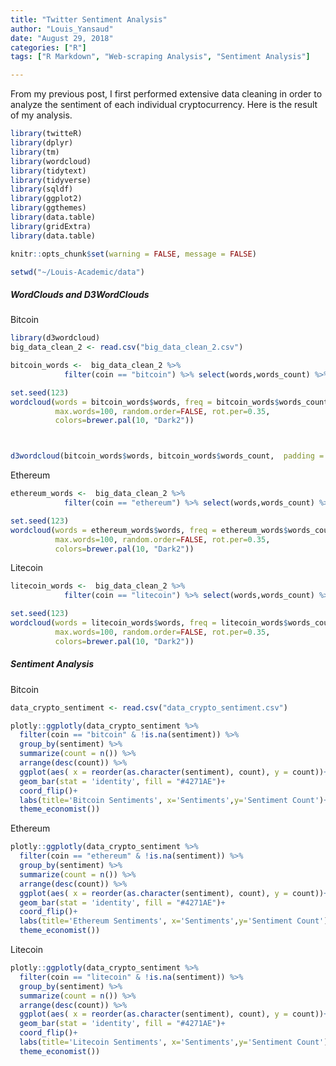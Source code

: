 ```yaml
---
title: "Twitter Sentiment Analysis"
author: "Louis_Yansaud"
date: "August 29, 2018"
categories: ["R"]
tags: ["R Markdown", "Web-scraping Analysis", "Sentiment Analysis"]

---
```


From my previous post, I first performed extensive data cleaning in order to analyze the sentiment of each individual cryptocurrency. Here is the result of my analysis.


```r
library(twitteR)
library(dplyr)
library(tm)
library(wordcloud)
library(tidytext)
library(tidyverse)
library(sqldf)
library(ggplot2)
library(ggthemes)
library(data.table)
library(gridExtra)
library(data.table)

knitr::opts_chunk$set(warning = FALSE, message = FALSE)

setwd("~/Louis-Academic/data")
```

##### WordClouds and D3WordClouds

Bitcoin
```r
library(d3wordcloud)
big_data_clean_2 <- read.csv("big_data_clean_2.csv")

bitcoin_words <-  big_data_clean_2 %>%
            filter(coin == "bitcoin") %>% select(words,words_count) %>% arrange(desc(words_count))

set.seed(123)
wordcloud(words = bitcoin_words$words, freq = bitcoin_words$words_count, min.freq = 10,
          max.words=100, random.order=FALSE, rot.per=0.35, 
          colors=brewer.pal(10, "Dark2"))



d3wordcloud(bitcoin_words$words, bitcoin_words$words_count,  padding = 5,  width = "100%", height = "500px")
```

Ethereum 
```r
ethereum_words <-  big_data_clean_2 %>%
            filter(coin == "ethereum") %>% select(words,words_count) %>% arrange(desc(words_count))

set.seed(123)
wordcloud(words = ethereum_words$words, freq = ethereum_words$words_count, min.freq = 10,
          max.words=100, random.order=FALSE, rot.per=0.35, 
          colors=brewer.pal(10, "Dark2"))

```


Litecoin
```r
litecoin_words <-  big_data_clean_2 %>%
            filter(coin == "litecoin") %>% select(words,words_count) %>% arrange(desc(words_count))

set.seed(123)
wordcloud(words = litecoin_words$words, freq = litecoin_words$words_count, min.freq = 10,
          max.words=100, random.order=FALSE, rot.per=0.35, 
          colors=brewer.pal(10, "Dark2"))

```


##### Sentiment Analysis

Bitcoin
```r
data_crypto_sentiment <- read.csv("data_crypto_sentiment.csv")

plotly::ggplotly(data_crypto_sentiment %>%
  filter(coin == "bitcoin" & !is.na(sentiment)) %>%
  group_by(sentiment) %>%
  summarize(count = n()) %>%
  arrange(desc(count)) %>%
  ggplot(aes( x = reorder(as.character(sentiment), count), y = count))+
  geom_bar(stat = 'identity', fill = "#4271AE")+
  coord_flip()+
  labs(title='Bitcoin Sentiments', x='Sentiments',y='Sentiment Count')+
  theme_economist())
```

Ethereum
```r
plotly::ggplotly(data_crypto_sentiment %>%
  filter(coin == "ethereum" & !is.na(sentiment)) %>%
  group_by(sentiment) %>%
  summarize(count = n()) %>%
  arrange(desc(count)) %>%
  ggplot(aes( x = reorder(as.character(sentiment), count), y = count))+
  geom_bar(stat = 'identity', fill = "#4271AE")+
  coord_flip()+
  labs(title='Ethereum Sentiments', x='Sentiments',y='Sentiment Count')+
  theme_economist())
```


Litecoin
```r
plotly::ggplotly(data_crypto_sentiment %>%
  filter(coin == "litecoin" & !is.na(sentiment)) %>%
  group_by(sentiment) %>%
  summarize(count = n()) %>%
  arrange(desc(count)) %>%
  ggplot(aes( x = reorder(as.character(sentiment), count), y = count))+
  geom_bar(stat = 'identity', fill = "#4271AE")+
  coord_flip()+
  labs(title='Litecoin Sentiments', x='Sentiments',y='Sentiment Count')+
  theme_economist())
```